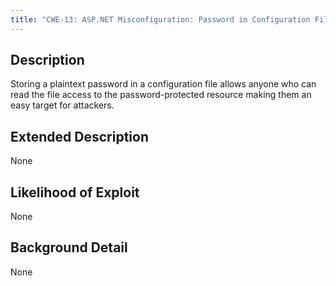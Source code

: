 ```yaml
---
title: "CWE-13: ASP.NET Misconfiguration: Password in Configuration File"
---
```


## Description
Storing a plaintext password in a configuration file allows anyone who can read the file access to the password-protected resource making them an easy target for attackers.

## Extended Description
None

## Likelihood of Exploit
None

## Background Detail
None
        